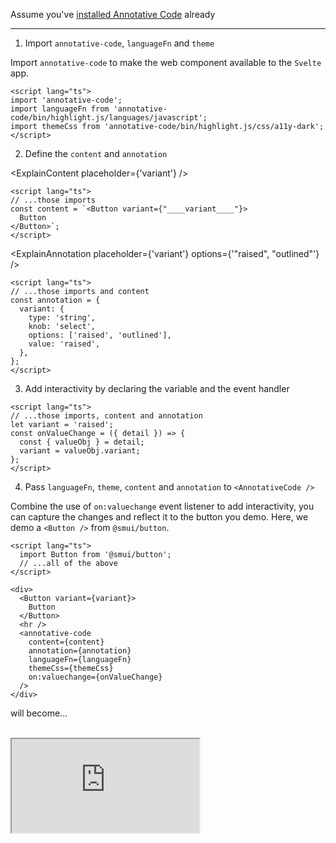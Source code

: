 
Assume you've [installed Annotative Code](/getting-started/installation) already

---

1. Import `annotative-code`, `languageFn` and `theme`

Import `annotative-code` to make the web component available to the `Svelte` app.

<ExplainImportLangFnAndTheme />

```svelte filename="/components/CodeDemo.svelte" copy
<script lang="ts">
import 'annotative-code';
import languageFn from 'annotative-code/bin/highlight.js/languages/javascript';
import themeCss from 'annotative-code/bin/highlight.js/css/a11y-dark';
</script>
```

2. Define the `content` and `annotation`

<ExplainContent placeholder={'variant'} />

```svelte filename="/components/CodeDemo.svelte" copy
<script lang="ts">
// ...those imports
const content = `<Button variant={"____variant____"}>
  Button
</Button>`;
</script>
```

<ExplainAnnotation placeholder={'variant'} options={'"raised", "outlined"'} />

```svelte filename="/components/CodeDemo.svelte" copy
<script lang="ts">
// ...those imports and content
const annotation = {
  variant: {
    type: 'string',
    knob: 'select',
    options: ['raised', 'outlined'],
    value: 'raised',
  },
};
</script>
```

3. Add interactivity by declaring the variable and the event handler

```svelte filename="/components/CodeDemo.svelte" copy
<script lang="ts">
// ...those imports, content and annotation
let variant = 'raised';
const onValueChange = ({ detail }) => {
  const { valueObj } = detail;
  variant = valueObj.variant;
};
</script>
```

4.  Pass `languageFn`, `theme`, `content` and `annotation` to `<AnnotativeCode />`

Combine the use of `on:valuechange` event listener to add interactivity,
you can capture the changes and reflect it to the button you demo.
Here, we demo a `<Button />` from `@smui/button`.

```svelte filename="/components/CodeDemo.svelte" copy
<script lang="ts">
  import Button from '@smui/button';
  // ...all of the above
</script>

<div>
  <Button variant={variant}>
    Button
  </Button>
  <hr />
  <annotative-code
    content={content}
    annotation={annotation}
    languageFn={languageFn}
    themeCss={themeCss}
    on:valuechange={onValueChange}
  />
</div>
```

will become...

<br />

<div style={{ width: '100%' }}>
  <iframe
    src="https://stackblitz.com/edit/vitejs-vite-rk6m3n?embed=1&file=src%2FApp.svelte&view=preview"
    style={{ width: '100%', minHeight: '240px' }}
  />
</div>
